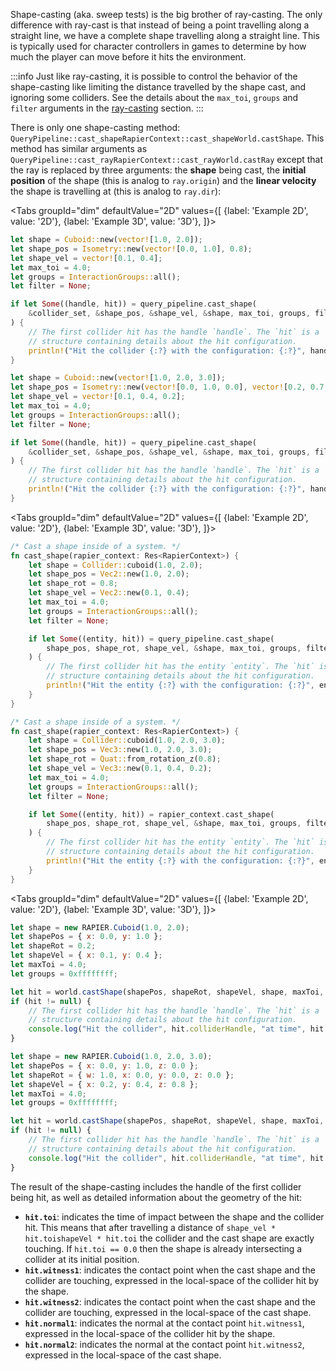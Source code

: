 

Shape-casting (aka. sweep tests) is the big brother of ray-casting. The only difference with ray-cast is that instead of being a point
travelling along a straight line, we have a complete shape travelling along a straight line. This is typically used for
character controllers in games to determine by how much the player can move before it hits the environment.

:::info
Just like ray-casting, it is possible to control the behavior of the shape-casting like limiting the distance
travelled by the shape cast, and ignoring some colliders. See the details about the `max_toi`, `groups` and
`filter` arguments in the [ray-casting](#ray-casting) section.
:::

There is only one shape-casting method: <rapier>`QueryPipeline::cast_shape`</rapier><bevy>`RapierContext::cast_shape`</bevy><js>`World.castShape`</js>.
This method has similar arguments as <rapier>`QueryPipeline::cast_ray`</rapier><bevy>`RapierContext::cast_ray`</bevy><js>`World.castRay`</js> except
that the ray is replaced by three arguments: the **shape** being cast, the **initial position** of the shape (this is analog to `ray.origin`) and
the **linear velocity** the shape is travelling at (this is analog to `ray.dir`):

<rapier>

<Tabs
groupId="dim"
defaultValue="2D"
values={[
    {label: 'Example 2D', value: '2D'},
    {label: 'Example 3D', value: '3D'},
]}>
<TabItem value="2D">

```rust
let shape = Cuboid::new(vector![1.0, 2.0]);
let shape_pos = Isometry::new(vector![0.0, 1.0], 0.8);
let shape_vel = vector![0.1, 0.4];
let max_toi = 4.0;
let groups = InteractionGroups::all();
let filter = None;

if let Some((handle, hit)) = query_pipeline.cast_shape(
    &collider_set, &shape_pos, &shape_vel, &shape, max_toi, groups, filter
) {
    // The first collider hit has the handle `handle`. The `hit` is a
    // structure containing details about the hit configuration.
    println!("Hit the collider {:?} with the configuration: {:?}", handle, hit);
}
```

</TabItem>
<TabItem value="3D">

```rust
let shape = Cuboid::new(vector![1.0, 2.0, 3.0]);
let shape_pos = Isometry::new(vector![0.0, 1.0, 0.0], vector![0.2, 0.7, 0.1]);
let shape_vel = vector![0.1, 0.4, 0.2];
let max_toi = 4.0;
let groups = InteractionGroups::all();
let filter = None;

if let Some((handle, hit)) = query_pipeline.cast_shape(
    &collider_set, &shape_pos, &shape_vel, &shape, max_toi, groups, filter
) {
    // The first collider hit has the handle `handle`. The `hit` is a
    // structure containing details about the hit configuration.
    println!("Hit the collider {:?} with the configuration: {:?}", handle, hit);
}
```

</TabItem>
</Tabs>

</rapier>
<bevy>

<Tabs
groupId="dim"
defaultValue="2D"
values={[
{label: 'Example 2D', value: '2D'},
{label: 'Example 3D', value: '3D'},
]}>
<TabItem value="2D">

```rust
/* Cast a shape inside of a system. */
fn cast_shape(rapier_context: Res<RapierContext>) {
    let shape = Collider::cuboid(1.0, 2.0);
    let shape_pos = Vec2::new(1.0, 2.0);
    let shape_rot = 0.8;
    let shape_vel = Vec2::new(0.1, 0.4);
    let max_toi = 4.0;
    let groups = InteractionGroups::all();
    let filter = None;

    if let Some((entity, hit)) = query_pipeline.cast_shape(
        shape_pos, shape_rot, shape_vel, &shape, max_toi, groups, filter
    ) {
        // The first collider hit has the entity `entity`. The `hit` is a
        // structure containing details about the hit configuration.
        println!("Hit the entity {:?} with the configuration: {:?}", entity, hit);
    }
}
```

</TabItem>
<TabItem value="3D">

```rust
/* Cast a shape inside of a system. */
fn cast_shape(rapier_context: Res<RapierContext>) {
    let shape = Collider::cuboid(1.0, 2.0, 3.0);
    let shape_pos = Vec3::new(1.0, 2.0, 3.0);
    let shape_rot = Quat::from_rotation_z(0.8);
    let shape_vel = Vec3::new(0.1, 0.4, 0.2);
    let max_toi = 4.0;
    let groups = InteractionGroups::all();
    let filter = None;

    if let Some((entity, hit)) = rapier_context.cast_shape(
        shape_pos, shape_rot, shape_vel, &shape, max_toi, groups, filter
    ) {
        // The first collider hit has the entity `entity`. The `hit` is a
        // structure containing details about the hit configuration.
        println!("Hit the entity {:?} with the configuration: {:?}", entity, hit);
    }
}
```

</TabItem>
</Tabs>

</bevy>
<js>

<Tabs
groupId="dim"
defaultValue="2D"
values={[
{label: 'Example 2D', value: '2D'},
{label: 'Example 3D', value: '3D'},
]}>
<TabItem value="2D">

```js
let shape = new RAPIER.Cuboid(1.0, 2.0);
let shapePos = { x: 0.0, y: 1.0 };
let shapeRot = 0.2;
let shapeVel = { x: 0.1, y: 0.4 };
let maxToi = 4.0;
let groups = 0xffffffff;

let hit = world.castShape(shapePos, shapeRot, shapeVel, shape, maxToi, groups);
if (hit != null) {
    // The first collider hit has the handle `handle`. The `hit` is a
    // structure containing details about the hit configuration.
    console.log("Hit the collider", hit.colliderHandle, "at time", hit.toi);
}
```

</TabItem>
<TabItem value="3D">

```js
let shape = new RAPIER.Cuboid(1.0, 2.0, 3.0);
let shapePos = { x: 0.0, y: 1.0, z: 0.0 };
let shapeRot = { w: 1.0, x: 0.0, y: 0.0, z: 0.0 };
let shapeVel = { x: 0.2, y: 0.4, z: 0.8 };
let maxToi = 4.0;
let groups = 0xffffffff;

let hit = world.castShape(shapePos, shapeRot, shapeVel, shape, maxToi, groups);
if (hit != null) {
    // The first collider hit has the handle `handle`. The `hit` is a
    // structure containing details about the hit configuration.
    console.log("Hit the collider", hit.colliderHandle, "at time", hit.toi);
}
```

</TabItem>
</Tabs>

</js>

The result of the shape-casting includes the handle of the first collider being hit, as well as
detailed information about the geometry of the hit:
- **`hit.toi`**: indicates the time of impact between the shape and the collider hit. This means that
after travelling a distance of <notjs>`shape_vel * hit.toi`</notjs><js>`shapeVel * hit.toi`</js> the collider and the
cast shape are exactly touching. If `hit.toi == 0.0` then the shape is already intersecting a collider at its initial
position.
- **`hit.witness1`**: indicates the contact point when the cast shape and the collider are touching, expressed in the
local-space of the collider hit by the shape.
- **`hit.witness2`**: indicates the contact point when the cast shape and the collider are touching, expressed in the
local-space of the cast shape.
- **`hit.normal1`**: indicates the normal at the contact point `hit.witness1`, expressed in the local-space of
the collider hit by the shape.
- **`hit.normal2`**: indicates the normal at the contact point `hit.witness2`, expressed in the local-space of
the cast shape.
